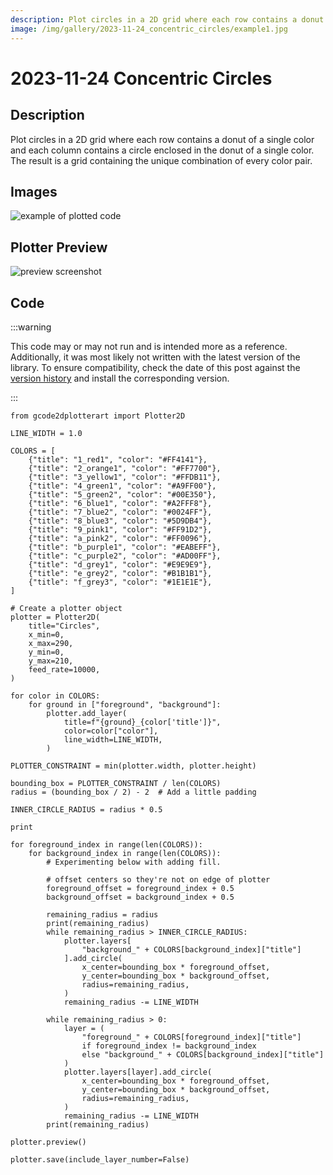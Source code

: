 ```yaml
---
description: Plot circles in a 2D grid where each row contains a donut of a single color and each column contains a circle enclosed in the donut of a single color. The result is a grid containing the unique combination of every color pair. 
image: /img/gallery/2023-11-24_concentric_circles/example1.jpg
---
```


# 2023-11-24 Concentric Circles

## Description

Plot circles in a 2D grid where each row contains a donut of a single color and each column contains a circle enclosed in the donut of a single color. The result is a grid containing the unique combination of every color pair. 

## Images

![example of plotted code](/img/gallery/2023-11-24_concentric_circles/example1.jpg)


## Plotter Preview

![preview screenshot](/img/gallery/2023-11-24_concentric_circles/preview.png)


## Code

:::warning

This code may or may not run and is intended more as a reference. Additionally, it was most likely not written with the latest version of the library. To ensure compatibility, check the date of this post against the [version history](https://pypi.org/project/gcode2dplotterart/#history) and install the corresponding version.

:::

```
from gcode2dplotterart import Plotter2D

LINE_WIDTH = 1.0

COLORS = [
    {"title": "1_red1", "color": "#FF4141"},
    {"title": "2_orange1", "color": "#FF7700"},
    {"title": "3_yellow1", "color": "#FFDB11"},
    {"title": "4_green1", "color": "#A9FF00"},
    {"title": "5_green2", "color": "#00E350"},
    {"title": "6_blue1", "color": "#A2FFF8"},
    {"title": "7_blue2", "color": "#0024FF"},
    {"title": "8_blue3", "color": "#5D9DB4"},
    {"title": "9_pink1", "color": "#FF91D2"},
    {"title": "a_pink2", "color": "#FF0096"},
    {"title": "b_purple1", "color": "#EABEFF"},
    {"title": "c_purple2", "color": "#AD00FF"},
    {"title": "d_grey1", "color": "#E9E9E9"},
    {"title": "e_grey2", "color": "#B1B1B1"},
    {"title": "f_grey3", "color": "#1E1E1E"},
]

# Create a plotter object
plotter = Plotter2D(
    title="Circles",
    x_min=0,
    x_max=290,
    y_min=0,
    y_max=210,
    feed_rate=10000,
)

for color in COLORS:
    for ground in ["foreground", "background"]:
        plotter.add_layer(
            title=f"{ground}_{color['title']}",
            color=color["color"],
            line_width=LINE_WIDTH,
        )

PLOTTER_CONSTRAINT = min(plotter.width, plotter.height)

bounding_box = PLOTTER_CONSTRAINT / len(COLORS)
radius = (bounding_box / 2) - 2  # Add a little padding

INNER_CIRCLE_RADIUS = radius * 0.5

print

for foreground_index in range(len(COLORS)):
    for background_index in range(len(COLORS)):
        # Experimenting below with adding fill.

        # offset centers so they're not on edge of plotter
        foreground_offset = foreground_index + 0.5
        background_offset = background_index + 0.5

        remaining_radius = radius
        print(remaining_radius)
        while remaining_radius > INNER_CIRCLE_RADIUS:
            plotter.layers[
                "background_" + COLORS[background_index]["title"]
            ].add_circle(
                x_center=bounding_box * foreground_offset,
                y_center=bounding_box * background_offset,
                radius=remaining_radius,
            )
            remaining_radius -= LINE_WIDTH

        while remaining_radius > 0:
            layer = (
                "foreground_" + COLORS[foreground_index]["title"]
                if foreground_index != background_index
                else "background_" + COLORS[background_index]["title"]
            )
            plotter.layers[layer].add_circle(
                x_center=bounding_box * foreground_offset,
                y_center=bounding_box * background_offset,
                radius=remaining_radius,
            )
            remaining_radius -= LINE_WIDTH
        print(remaining_radius)

plotter.preview()

plotter.save(include_layer_number=False)
```